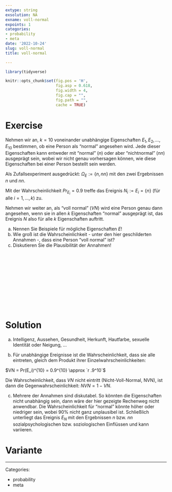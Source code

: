 ```yaml
---
extype: string
exsolution: NA
exname: voll-normal
expoints: 1
categories:
- probability
- meta
date: '2022-10-24'
slug: voll-normal
title: voll-normal

---
```




```r

library(tidyverse)

```


```r
knitr::opts_chunk$set(fig.pos = 'H',
                      fig.asp = 0.618,
                      fig.width = 4,
                      fig.cap = "", 
                      fig.path = "",
                      cache = TRUE)
```





# Exercise


Nehmen wir an, $k=10$ voneinander unabhängige Eigenschaften $E_1, E_2, \ldots, E_{10}$ bestimmen, ob eine Person als "normal" angesehen wird. Jede dieser Eigenschaften kann entweder mit "normal" (*n*) oder aber "nichtnormal" (*nn*) ausgeprägt sein, wobei wir nicht genau vorhersagen können, wie diese Eigenschaften bei einer Person bestellt sein werden.

Als Zufallsexperiment ausgedrückt: $\Omega_E := \{n, nn\}$ mit den zwei Ergebnissen $n$ und $nn$. 

Mit der Wahrscheinlichkeit $Pr_{E_i} = 0.9$ treffe das Ereignis $N_i := E_i = \{n\}$ (für alle $i = 1, \ldots, k$) zu.

Nehmen wir weiter an, als "voll normal" ($VN$) wird eine Person genau dann angesehen, wenn sie in allen $k$ Eigenschaften "normal" ausgeprägt ist, das Ereignis $N$ also für alle $k$ Eigenschaften auftritt.


a) Nennen Sie Beispiele für mögliche Eigenschaften $E$!
b) Wie groß ist die Wahrscheinlichkeit - unter den hier geschilderten Annahmen -, dass eine Person "voll normal" ist?
c) Diskutieren Sie die Plausibilität der Annahmen! 



</br>
</br>
</br>
</br>
</br>
</br>
</br>
</br>
</br>
</br>

# Solution


a) Intelligenz, Aussehen, Gesundheit, Herkunft, Hautfarbe, sexuelle Identität oder Neigung, ...

b) Für unabhängige Ereignisse ist die Wahrscheinlichkeit, dass sie alle eintreten, gleich dem Produkt ihrer Einzelwahrscheinlichkeiten:

$VN = Pr(E_i)^{10} = 0.9^{10} \approx `r .9^10`$ 

Die Wahrscheinlichkeit, dass $VN$ nicht eintritt (Nicht-Voll-Normal, NVN), ist dann die Gegenwahrscheinlichkeit: $NVN = 1- VN$.

c) Mehrere der Annahmen sind diskutabel. So könnten die Eigenschaften nicht unabhängig sein, dann wäre der hier gezeigte Rechenweg nicht anwendbar. Die Wahrscheinlichkeit für "normal" könnte höher oder niedriger sein, wobei 90% nicht ganz unplausibel ist. Schließlich unterliegt das Ereignis $E_N$ mit den Ergebnissen $n$ bzw. $nn$ sozialpsychologischen bzw. soziologischen Einflüssen und kann variieren.



# Variante




---

Categories: 

- probability
- meta

